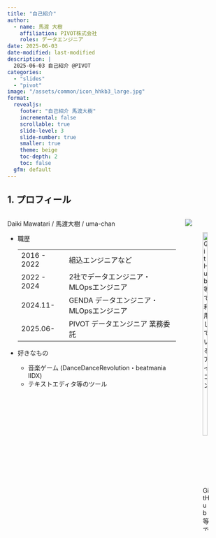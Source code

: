 ```yaml
---
title: "自己紹介"
author:
  - name: 馬渡 大樹
    affiliation: PIVOT株式会社
    roles: データエンジニア
date: 2025-06-03
date-modified: last-modified
description: |
  2025-06-03 自己紹介 @PIVOT
categories:
  - "slides"
  - "pivot"
image: "/assets/common/icon_hhkb3_large.jpg"
format:
  revealjs:
    footer: "自己紹介 馬渡大樹"
    incremental: false
    scrollable: true
    slide-level: 3
    slide-number: true
    smaller: true
    theme: beige
    toc-depth: 2
    toc: false
  gfm: default
---
```


## 1. プロフィール

:::: {.columns}

::: {.column width="80%"}
Daiki Mawatari / 馬渡大樹 / uma-chan

- 職歴

    |             |                                         |
    | ---         | ---                                     |
    | 2016 - 2022 | 組込エンジニアなど                      |
    | 2022 - 2024 | 2社でデータエンジニア・MLOpsエンジニア  |
    | 2024.11-    | GENDA データエンジニア・MLOpsエンジニア |
    | 2025.06-    | PIVOT データエンジニア 業務委託         |

- 好きなもの
    - 音楽ゲーム (DanceDanceRevolution・beatmania IIDX)
    - テキストエディタ等のツール
:::

::: {.column width="20%"}
![](/assets/2025-06-03-self-introduction/icon-mawatari-2025602.png){fig-align="left"}

![GitHub 等で利用しているアイコン](https://github.com/i9wa4.png){fig-align="left" width=80%}
:::

::::
